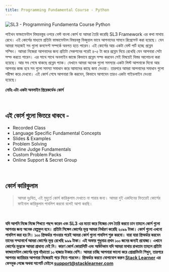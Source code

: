 ```yaml
---
title: Programming Fundamental Course - Python
---
```


![SL3 - Programming Fundamenta Course Python](/courses-python.jpg)

পাইথন ফান্ডামেন্টাল বিষয়বস্তুর ওপরে বেস্ট বাংলা কোর্স যা আমরা তৈরি করেছি SL3 Framework এর কথা মাথায় রেখে। এই কোর্সের মাধ্যমে প্রতিটা ফান্ডামেন্টাল বিষয়বস্তু ভিজুয়াল ভাবে আপনাদের সামনে রিপ্রেসেন্ট করা হয়েছে। যেন আমরা সহজেই সব গুলো কনসেপ্ট সম্পর্কে অবগত হতে পারেন। এই কোর্সের আর একটা বেস্ট পার্ট হচ্ছে প্রব্লেম সল্ভিং। আমরা নিজেরা আপনাদের জন্য প্রতিটা সেকশনের পরেই ৪-৫ টা করে প্রব্লেম দিয়ে রেখেছি যেন আপনারা সেটা সল্ভ করতে পারেন। এর সাথে সাথে অনলাইন জাজে কিভাবে প্রব্লেম সল্ভ করবেন সেই বিষয়েই বিস্তর আলোচনা করা হয়েছে। আর সব শেষে থাকছে প্রব্লেম প্যাক। যেখানে আমরা অনেক গুলো সমস্যার একটা লিস্ট আপনাকে দিবো আর আপনার কাজ হবে সব গুলো সমস্যা সমাধান করে আমাদের কাছে জমা দেওয়া। তারপরে আমরা আপনাদের সমাধান গুলো পরীক্ষা করে দেখবো। এই কোর্স শেষে আপনারা কি করবেন, কিভাবে আগাবেন তারও একটা গাইডলাইন দেওয়া হয়েছে।

**নোটঃ এটা একটা অনলাইন প্রিরেকর্ডেড কোর্স**

<br />

## এই কোর্স গুলো ভিতরে থাকবে -

-   Recorded Class
-   Language Specific Fundamental Concepts
-   Slides & Examples
-   Problem Solving
-   Online Judge Fundamentals
-   Custom Problem Packs
-   Online Support & Secret Group

<br />

## কোর্স কারিকুলাম

> আমরা দুঃখিত, এই মুহুর্তে কোর্স কারিকুলাম দেখাতে না পারার জন্য। আমরা দুই একদিনের ভিতরেই কোর্সের ফাইনাল কারিকুলাম পাবলিশ করবো বলেই আশা করছি।

<br />

**যদি আপনি নিজে নিজে শিখতে পছন্দ করেন এবং SL3 এর মতো করে নিজের বেস তৈরি করতে চান তাহলে কোর্স গুলো আপনার জন্য অনেক হেল্পফুল হবে। প্রতিটা সিঙ্গেল কোর্সের মূল্য আমরা নির্ধারণ করেছি ২০৯৯ টাকা। কোর্স গুলো এখনো পাবলিশ করা হয় নি। ১০০ প্রিঅর্ডার পাওয়ার পরেই আমরা কোর্স গুলো পাবলিশ শুরু করবো। যারা যারা প্রিঅর্ডার করবেন তাদের সম্মানার্থে আমরা কোর্সের মূল্য রেখেছি ৯৯৯ টাকা। এই অফার শুধুমাত্র প্রথম ১০০ জনের জন্যই প্রযোজ্য। এখানে কোর্সের মূল্যকে আমরা প্রাধান্য দেই নি। কারণ কোর্স কোয়ালিটি এবং আউটকাম যদি আমরা মাথায় রাখতাম তাহলে প্রতিটা ফান্ডামেন্টাল কোর্সের মূল্য দাঁড়াতো ১০ হাজার টাকার বেশি। আমরা চাচ্ছি আপনারা ভালো করে প্রোগ্রামিংটা শিখুন, তারপরে আপনার ক্যারিয়ার আপনারা নিজেরাই গড়ে নিতে পারবেন। প্রিঅর্ডার করতে যোগাযোগ করুন [Stack Learner](m.me/stacklearner) এর ফেসবুক পেজে অথবা সাপোর্ট মেইলে support@stacklearner.com**
